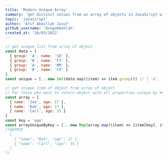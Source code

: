 ```yaml
---
title: 'Modern Unique Array'
summary: 'get distinct values from an array of objects in JavaScript with modern solution'
topic: 'javascript'
author: 'Afif Abdillah Jusuf'
github_username: 'bungambohlah'
created_at: '10/03/2022'
---
```


```javascript
// get unique list from array of object
const data = [
  { group: 'A', name: 'SD' },
  { group: 'B', name: 'FI' },
  { group: 'A', name: 'MM' },
  { group: 'B', name: 'CO' }
]
const unique = [...new Set(data.map((item) => item.group))] // [ 'A', 'B']

// get unique item of object from array of object
// For those who want to return object with all properties unique by key
const array = [
  { name: 'Joe', age: 17 },
  { name: 'Bob', age: 17 },
  { name: 'Carl', age: 35 }
]
const key = 'age'
const arrayUniqueByKey = [...new Map(array.map((item) => [item[key], item])).values()]
/*OUTPUT
  [
    { "name": "Bob", "age": 17 },
    { "name": "Carl", "age": 35 }
  ]
*/
```
